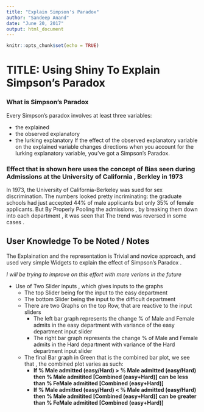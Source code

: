 ```yaml
---
title: "Explain Simpson's Paradox"
author: "Sandeep Anand"
date: "June 20, 2017"
output: html_document
---
```


```r
knitr::opts_chunk$set(echo = TRUE)
```

# TITLE: Using Shiny To Explain Simpson's Paradox

### What is Simpson's Paradox

Every Simpson's paradox involves at least three variables:

+ the explained
+ the observed explanatory
+ the lurking explanatory
  If the effect of the observed explanatory variable on the explained variable changes directions when you account for the lurking explanatory variable, you've got a Simpson's         Paradox.
    

### Effect that is shown here uses the concept of Bias seen during Admissions at the University of California , Berkley in 1973 

In 1973, the University of California-Berkeley was sued for sex discrimination. The numbers looked pretty incriminating: the graduate schools had just accepted 44% of male applicants but only 35% of female applicants. But By Properly Pooling the admissions , by breaking them down into each department , it was seen that The trend was reversed in some cases . 


## User Knowledge To be Noted / Notes

The Explaination and the representation is Trivial and novice approach, and used very simple Widgets to explain the effect of Simpson's Paradox . 
  
*I will be trying to improve on this effort with more verions in the future*

- Use of Two Slider inputs , which gives inputs to the graphs 
  + The top Slider being for the input to the easy department 
  + The bottom Slider being the input to the difficult department
  + There are two Graphs on the top Row, that are reactive to the input sliders 
    + The left bar graph represents the change % of Male and Female admits in the easy department with variance of the easy department input slider
    + The right bar graph represents the change % of Male and Female admits in the Hard department with variance of the Hard department input slider
  + The final Bar graph in Green that is the combined bar plot, we see that , the combined plot varies as such: 
    - **If % Male admitted (easy/Hard) > % Male admitted (easy/Hard) then % Male admitited [Combined (easy+Hard)] can be less than % FeMale admitited [Combined (easy+Hard)]**
    - **If % Male admitted (easy/Hard) < % Male admitted (easy/Hard) then % Male admitited [Combined (easy+Hard)] can be greater than % FeMale admitited [Combined (easy+Hard)]**   
    
    
    
    